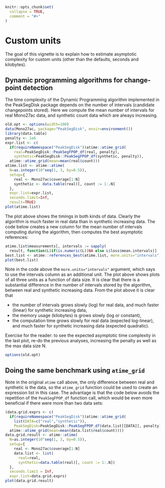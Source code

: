 <!--
%\VignetteEngine{knitr::knitr}
%\VignetteIndexEntry{PeakSegDisk}
-->

```r
knitr::opts_chunk$set(
  collapse = TRUE,
  comment = "#>"
)
```

# Custom units

The goal of this vignette is to explain how to estimate asymptotic
complexity for custom units (other than the defaults, seconds and
kilobytes).

## Dynamic programming algorithms for change-point detection

The time complexity of the Dynamic Programming algorithm implemented
in the PeakSegDisk package depends on the number of intervals
(candidate changepoints stored). Here we compute the mean number of
intervals for real Mono27ac data, and synthetic count data which are
always increasing.

```r
old.opt <- options(width=100)
data(Mono27ac, package="PeakSegDisk", envir=environment())
library(data.table)
penalty <- 1e6
expr.list <- c(
  if(requireNamespace("PeakSegDisk"))atime::atime_grid(
    real=PeakSegDisk::PeakSegFPOP_df(real, penalty),
    synthetic=PeakSegDisk::PeakSegFPOP_df(synthetic, penalty)),
  atime::atime_grid(mean=mean(real$count)))
atime.list <- atime::atime(
  N=as.integer(10^seq(1, 3, by=0.5)),
  setup={
    real <- Mono27ac$coverage[1:N]
    synthetic <- data.table(real)[, count := 1:.N]
  },
  expr.list=expr.list,
  seconds.limit=Inf,
  result=TRUE)
plot(atime.list)
```

The plot above shows the timings in both kinds of data. Clearly the
algorithm is much faster in real data than in synthetic increasing
data. The code below creates a new column for the mean number of
intervals computing during the algorithm, then computes the best
asymptotic references: 

```r
atime.list$measurements[, intervals := sapply(
  result, function(L)if(is.numeric(L))NA else L$loss$mean.intervals)]
best.list <- atime::references_best(atime.list, more.units="intervals")
plot(best.list)
```

Note in the code above the `more.units="intervals"` argument, which
says to use the intervals column as an additional unit. The plot above
shows plots of all three units as a function of data size. It is clear
that there is a substantial difference in the number of intervals
stored by the algorithm, between real and synthetic increasing
data. From the plot above it is clear that 

* the number of intervals grows slowly (log) for real data, and much
  faster (linear) for synthetic increasing data,
* the memory usage (kilobytes) is grows slowly (log or constant), 
* the computation time grows slowly for real data (expected
  log-linear), and much faster for synthetic increasing data (expected quadratic).

Exercise for the reader: to see the expected asymptotic time
complexity in the last plot, re-do the previous analyses, increasing
the penalty as well as the max data size N.

```r
options(old.opt)
```

## Doing the same benchmark using `atime_grid`

Note in the original `atime` call above, the only difference between
real and synthetic is the data, so the `atime_grid` function could be
used to create an expression list in this case. The advantage is that
the code below avoids the repetition of the `PeakSegFPOP_df` function
call, which would be even more beneficial if there were more than two
data sets:

```r
(data.grid.exprs <- c(
  if(requireNamespace("PeakSegDisk"))atime::atime_grid(
    list(DATA=c("real","synthetic")),
    PeakSegDisk=PeakSegDisk::PeakSegFPOP_df(data.list[[DATA]], penalty)),
  atime::atime_grid(mean=mean(data.list$real$count))))
data.grid.result <- atime::atime(
  N=as.integer(10^seq(1, 3, by=0.5)),
  setup={
    real <- Mono27ac$coverage[1:N]
    data.list <- list(
      real=real, 
      synthetic=data.table(real)[, count := 1:.N])
  },
  seconds.limit = Inf,
  expr.list=data.grid.exprs)
plot(data.grid.result)
```

